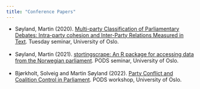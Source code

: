 ```yaml
---
title: "Conference Papers"
---
```


- Søyland, Martin (2020). [Multi-party Classification of Parliamentary Debates: Intra-party cohesion and Inter-Party Relations Measured in Text](/papers/classification_tuesdaysem2020.pdf). Tuesday seminar, University of Oslo.<br><br>
- Søyland, Martin (2021). [stortingscrape: An R package for accessing data from the Norwegian parliament](/papers/stortingscrape_pods2021.pdf). PODS seminar, University of Oslo.<br><br>
- Bjørkholt, Solveig and Martin Søyland (2022). [Party Conflict and Coalition Control in Parliament](/papers/quest_sent_podsfall22.pdf). PODS workshop, University of Oslo.<br><br>